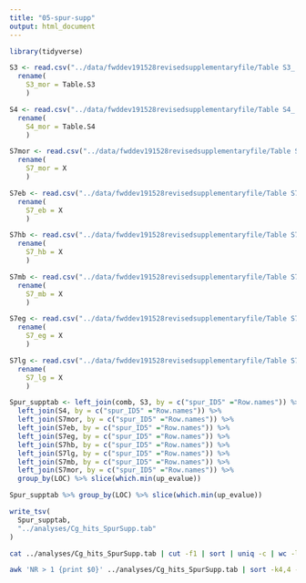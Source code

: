 ```yaml
---
title: "05-spur-supp"
output: html_document
---
```



```r
library(tidyverse)
```



```r
S3 <- read.csv("../data/fwddev191528revisedsupplementaryfile/Table S3_ Morula_Cluster16.txt", header = TRUE, sep="\t")  %>% 
  rename(
    S3_mor = Table.S3
    )
```

```r
S4 <- read.csv("../data/fwddev191528revisedsupplementaryfile/Table S4_ Morula_Cluster20.txt", header = TRUE, sep="\t") %>% 
  rename(
    S4_mor = Table.S4
    )
```


```r
S7mor <- read.csv("../data/fwddev191528revisedsupplementaryfile/Table S7_ Cluster 20 Markers_morula.txt", header = TRUE, sep="\t") %>% 
  rename(
    S7_mor = X
    ) 
```


```r
S7eb <- read.csv("../data/fwddev191528revisedsupplementaryfile/Table S7_ Cluster 20 Markers_early_blastula.txt", header = TRUE, sep="\t") %>% 
  rename(
    S7_eb = X
    )  
```

```r
S7hb <- read.csv("../data/fwddev191528revisedsupplementaryfile/Table S7_ Cluster 20 Markers_hatched_blastula.txt", header = TRUE, sep="\t") %>% 
  rename(
    S7_hb = X
    )   
```


```r
S7mb <- read.csv("../data/fwddev191528revisedsupplementaryfile/Table S7_ Cluster 20 Markers_mesenchyme_blastula.txt", header = TRUE, sep="\t") %>% 
  rename(
    S7_mb = X
    )    
```


```r
S7eg <- read.csv("../data/fwddev191528revisedsupplementaryfile/Table S7_ Cluster 20 Markers_early_gastrula.txt", header = TRUE, sep="\t")  %>% 
  rename(
    S7_eg = X
    )    
```

```r
S7lg <- read.csv("../data/fwddev191528revisedsupplementaryfile/Table S7_ Cluster 20 Markers_Late_gastrula.txt", header = TRUE, sep="\t")  %>% 
  rename(
    S7_lg = X
    )    
```



```r
Spur_supptab <- left_join(comb, S3, by = c("spur_ID5" ="Row.names")) %>%
  left_join(S4, by = c("spur_ID5" ="Row.names")) %>%
  left_join(S7mor, by = c("spur_ID5" ="Row.names")) %>%
  left_join(S7eb, by = c("spur_ID5" ="Row.names")) %>%
  left_join(S7eg, by = c("spur_ID5" ="Row.names")) %>%
  left_join(S7hb, by = c("spur_ID5" ="Row.names")) %>%
  left_join(S7lg, by = c("spur_ID5" ="Row.names")) %>%
  left_join(S7mb, by = c("spur_ID5" ="Row.names")) %>%
  left_join(S7mor, by = c("spur_ID5" ="Row.names")) %>% 
  group_by(LOC) %>% slice(which.min(up_evalue))
```


```r
Spur_supptab %>% group_by(LOC) %>% slice(which.min(up_evalue))
```





```r
write_tsv(
  Spur_supptab,
  "../analyses/Cg_hits_SpurSupp.tab"
)

```





```bash
cat ../analyses/Cg_hits_SpurSupp.tab | cut -f1 | sort | uniq -c | wc -l
```


```bash
awk 'NR > 1 {print $0}' ../analyses/Cg_hits_SpurSupp.tab | sort -k4,4 -k1,1 | awk '!array[$1]++' > ../analyses/Cg_hits-red_SpurSupp.tab
```